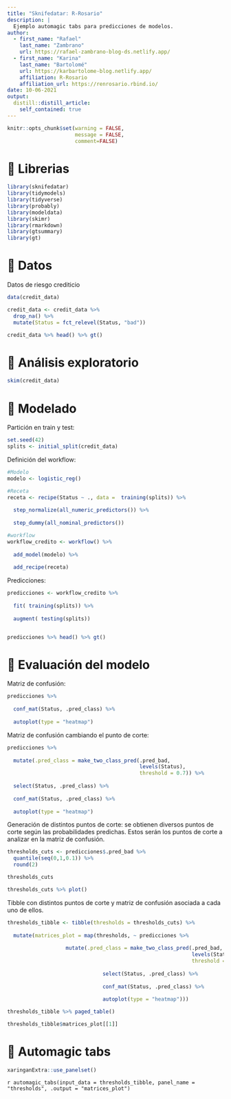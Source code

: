 ```yaml
---
title: "Sknifedatar: R-Rosario"
description: |
  Ejemplo automagic tabs para predicciones de modelos.
author:
  - first_name: "Rafael"
    last_name: "Zambrano"
    url: https://rafael-zambrano-blog-ds.netlify.app/
  - first_name: "Karina"
    last_name: "Bartolomé"
    url: https://karbartolome-blog.netlify.app/
    affiliation: R-Rosario
    affiliation_url: https://renrosario.rbind.io/
date: 10-06-2021
output:
  distill::distill_article:
    self_contained: true
---
```


```r
knitr::opts_chunk$set(warning = FALSE, 
                      message = FALSE, 
                      comment=FALSE)
```

# 🔹 Librerias

```r
library(sknifedatar)
library(tidymodels)
library(tidyverse)
library(probably)
library(modeldata)
library(skimr)
library(rmarkdown)
library(gtsummary)
library(gt)
```

# 🔹 Datos

Datos de riesgo crediticio

```r
data(credit_data)

credit_data <- credit_data %>% 
  drop_na() %>% 
  mutate(Status = fct_relevel(Status, "bad"))

credit_data %>% head() %>% gt()
```

# 🔹 Análisis exploratorio

```r
skim(credit_data)
```

# 🔹 Modelado

Partición en train y test:

```r
set.seed(42)
splits <- initial_split(credit_data)
```

Definición del workflow: 

```r
#Modelo
modelo <- logistic_reg() 

#Receta
receta <- recipe(Status ~ ., data =  training(splits)) %>% 
  
  step_normalize(all_numeric_predictors()) %>% 
  
  step_dummy(all_nominal_predictors())

#workflow
workflow_credito <- workflow() %>% 
  
  add_model(modelo) %>% 
  
  add_recipe(receta)
```

Predicciones: 

```r
predicciones <- workflow_credito %>% 
  
  fit( training(splits)) %>% 
  
  augment( testing(splits))


predicciones %>% head() %>% gt()
```

# 🔹 Evaluación del modelo

Matriz de confusión:

```r
predicciones %>% 
  
  conf_mat(Status, .pred_class) %>% 
  
  autoplot(type = "heatmap")
```

Matriz de confusión cambiando el punto de corte: 

```r
predicciones %>% 
  
  mutate(.pred_class = make_two_class_pred(.pred_bad,
                                           levels(Status), 
                                           threshold = 0.7)) %>% 
  
  select(Status, .pred_class) %>% 
  
  conf_mat(Status, .pred_class) %>% 
  
  autoplot(type = "heatmap")
```

Generación de distintos puntos de corte: se obtienen diversos puntos de corte según las probabilidades predichas. Estos serán los puntos de corte a analizar en la matriz de confusión. 

```r
thresholds_cuts <- predicciones$.pred_bad %>% 
  quantile(seq(0,1,0.1)) %>% 
  round(2)

thresholds_cuts

thresholds_cuts %>% plot()
```

Tibble con distintos puntos de corte y matriz de confusión asociada a cada uno de ellos. 

```r
thresholds_tibble <- tibble(thresholds = thresholds_cuts) %>%
  
  mutate(matrices_plot = map(thresholds, ~ predicciones %>%
                               
                   mutate(.pred_class = make_two_class_pred(.pred_bad,
                                                            levels(Status),
                                                            threshold = .x)) %>% 
                               
                               select(Status, .pred_class) %>% 
                               
                               conf_mat(Status, .pred_class) %>% 
                               
                               autoplot(type = "heatmap")))

thresholds_tibble %>% paged_table()
```

```r
thresholds_tibble$matrices_plot[[1]]
```

# 🔹 Automagic tabs 

```r
xaringanExtra::use_panelset()
```

`r automagic_tabs(input_data = thresholds_tibble, panel_name = "thresholds", .output = "matrices_plot")`

